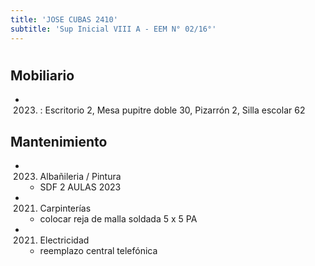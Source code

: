 ```yaml
---
title: 'JOSE CUBAS 2410'
subtitle: 'Sup Inicial VIII A - EEM N° 02/16°'
---
```


#


## Mobiliario

*  (2023) : Escritorio 2, Mesa pupitre doble 30, Pizarrón 2, Silla escolar 62 





## Mantenimiento

*  (2023) Albañileria / Pintura 
    + SDF 2 AULAS 2023

*  (2021) Carpinterías 
    + colocar reja de malla soldada 5 x 5 PA

*  (2021) Electricidad 
    + reemplazo central telefónica



